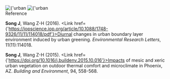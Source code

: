 <Title>Urban Green Infrastructure</Title>

<Section>
  <Image
    src={
      'https://sjyurbanlab.github.io/website-assets/research-theme/urban-green-infrastructure/urban-green-infrastructure-1.png'
    }
    alt={'urban green infrastructure 1'}
    isSensibleDimensions
    center
  />
  <Image
    src={
      'https://sjyurbanlab.github.io/website-assets/research-theme/urban-green-infrastructure/urban-green-infrastructure-2.png'
    }
    alt={'urban green infrastructure 2'}
    isSensibleDimensions
    center
  />
</Section>

<Section>
<SubTitle>Reference</SubTitle>

**Song J**, Wang Z-H (2016). <Link href={'https://iopscience.iop.org/article/10.1088/1748-9326/11/11/114018/pdf'}>Diurnal changes in urban boundary layer environment induced by urban greening. _Environmental Research Letters_, 11(11):114018.</Link>

**Song J**, Wang Z-H (2015). <Link href={'https://doi.org/10.1016/j.buildenv.2015.10.016'}>Impacts of mesic and xeric urban vegetation on outdoor thermal comfort and microclimate in Phoenix, AZ. _Building and Environment_, 94, 558-568.</Link>

</Section>
